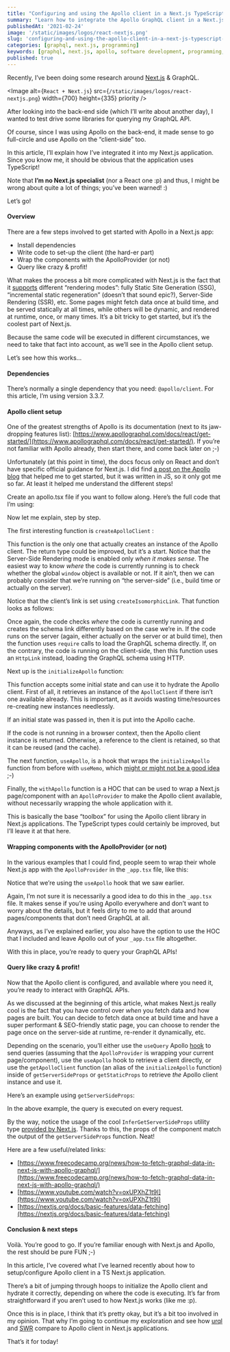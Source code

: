 ```yaml
---
title: "Configuring and using the Apollo client in a Next.js TypeScript application"
summary: "Learn how to integrate the Apollo GraphQL client in a Next.js TypeScript application"
publishedAt: '2021-02-24'
image: '/static/images/logos/react-nextjs.png'
slug: 'configuring-and-using-the-apollo-client-in-a-next-js-typescript-application'
categories: [graphql, next.js, programming]
keywords: [graphql, next.js, apollo, software development, programming, coding]
published: true
---
```


Recently, I’ve been doing some research around [Next.js](https://nextjs.org/) & GraphQL.

<Image
  alt={`React + Next.js`}
  src={`/static/images/logos/react-nextjs.png`}
  width={700}
  height={335}
  priority
/>

After looking into the back-end side (which I’ll write about another day), I wanted to test drive some libraries for querying my GraphQL API.

Of course, since I was using Apollo on the back-end, it made sense to go full-circle and use Apollo on the “client-side” too.

In this article, I’ll explain how I’ve integrated it into my Next.js application. Since you know me, it should be obvious that the application uses TypeScript!

Note that **I’m no Next.js specialist** (nor a React one :p) and thus, I might be wrong about quite a lot of things; you’ve been warned! :)

Let’s go!

#### Overview

There are a few steps involved to get started with Apollo in a Next.js app:

* Install dependencies
* Write code to set-up the client (the hard-er part)
* Wrap the components with the ApolloProvider (or not)
* Query like crazy & profit!

What makes the process a bit more complicated with Next.js is the fact that it [supports](https://nextjs.org/docs/basic-features/pages) different “rendering modes”: fully Static Site Generation (SSG), “incremental static regeneration” (doesn’t that sound epic?), Server-Side Rendering (SSR), etc. Some pages might fetch data once at build time, and be served statically at all times, while others will be dynamic, and rendered at runtime, once, or many times. It’s a bit tricky to get started, but it’s the coolest part of Next.js.

Because the same code will be executed in different circumstances, we need to take that fact into account, as we’ll see in the Apollo client setup.

Let’s see how this works…

#### Dependencies

There’s normally a single dependency that you need: `@apollo/client`. For this article, I’m using version 3.3.7.

#### Apollo client setup

One of the greatest strengths of Apollo is its documentation (next to its jaw-dropping features list): [https://www.apollographql.com/docs/react/get-started/](https://www.apollographql.com/docs/react/get-started/). If you’re not familiar with Apollo already, then start there, and come back later on ;-)

Unfortunately (at this point in time), the docs focus only on React and don’t have specific official guidance for Next.js. I did find [a post on the Apollo blog](https://www.apollographql.com/blog/building-a-next-js-app-with-apollo-client-slash-graphql/) that helped me to get started, but it was written in JS, so it only got me so far. At least it helped me understand the different steps!

Create an apollo.tsx file if you want to follow along. Here’s the full code that I’m using:

<Gist gistLink="dsebastien/6423e854305255c8b005be76fb28a98c" />

Now let me explain, step by step.

The first interesting function is `createApolloClient` :

<Gist gistLink="dsebastien/d8fc7b5aabe282e354a2670369ada9ac" />

This function is the only one that actually creates an instance of the Apollo client. The return type could be improved, but it’s a start. Notice that the Server-Side Rendering mode is enabled only _when it makes sense_. The easiest way to know _where_ the code is currently running is to check whether the global `window` object is available or not. If it ain’t, then we can probably consider that we’re running on “the server-side” (i.e., build time or actually on the server).

Notice that the client’s link is set using `createIsomorphicLink`. That function looks as follows:

<Gist gistLink="dsebastien/75977cf2f66dc66e4a1a665681422cd6" />

Once again, the code checks _where_ the code is currently running and creates the schema link differently based on the case we’re in. If the code runs on the server (again, either actually on the server or at build time), then the function uses `require` calls to load the GraphQL schema directly. If, on the contrary, the code is running on the client-side, then this function uses an `HttpLink` instead, loading the GraphQL schema using HTTP.

Next up is the `initializeApollo` function:

<Gist gistLink="dsebastien/8965ed3f4b28e016c102579115519d4d" />

This function accepts some initial state and can use it to hydrate the Apollo client. First of all, it retrieves an instance of the `ApolloClient` if there isn’t one available already. This is important, as it avoids wasting time/resources re-creating new instances needlessly.

If an initial state was passed in, then it is put into the Apollo cache.

If the code is not running in a browser context, then the Apollo client instance is returned. Otherwise, a reference to the client is retained, so that it can be reused (and the cache).

The next function, `useApollo`, is a hook that wraps the `initializeApollo` function from before with `useMemo`, which [might or might not be a good idea](https://kentcdodds.com/blog/usememo-and-usecallback) ;-)

<Gist gistLink="dsebastien/4c42fe961f2f1a5b063f02def19bd5de" />

Finally, the `withApollo` function is a HOC that can be used to wrap a Next.js page/component with an `ApolloProvider` to make the Apollo client available, without necessarily wrapping the whole application with it.

This is basically the base “toolbox” for using the Apollo client library in Next.js applications. The TypeScript types could certainly be improved, but I’ll leave it at that here.

#### Wrapping components with the ApolloProvider (or not)

In the various examples that I could find, people seem to wrap their whole Next.js app with the `ApolloProvider` in the `_app.tsx` file, like this:

<Gist gistLink="dsebastien/cbae10e772e8a632d796ace71829f9ed" />

Notice that we’re using the `useApollo` hook that we saw earlier.

Again, I’m not sure it is necessarily a good idea to do this in the `_app.tsx` file. It makes sense if you’re using Apollo everywhere and don’t want to worry about the details, but it feels dirty to me to add that around pages/components that don’t need GraphQL at all.

Anyways, as I’ve explained earlier, you also have the option to use the HOC that I included and leave Apollo out of your `_app.tsx` file altogether.

With this in place, you’re ready to query your GraphQL APIs!

#### Query like crazy & profit!

Now that the Apollo client is configured, and available where you need it, you’re ready to interact with GraphQL APIs.

As we discussed at the beginning of this article, what makes Next.js really cool is the fact that you have control over _when_ you fetch data and how pages are built. You can decide to fetch data once at build time and have a super performant & SEO-friendly static page, you can choose to render the page once on the server-side at runtime, re-render it dynamically, etc.

Depending on the scenario, you’ll either use the `useQuery` Apollo [hook](https://www.apollographql.com/docs/react/get-started/#request-data) to send queries (assuming that the `ApolloProvider` is wrapping your current page/component), use the `useApollo` hook to retrieve a client directly, or use the `getApolloClient` function (an alias of the `initializeApollo` function) inside of `getServerSideProps` or `getStaticProps` to retrieve _the_ Apollo client instance and use it.

Here’s an example using `getServerSideProps`:

<Gist gistLink="dsebastien/581c5f74369d92c3722b719d55a744a0" />

In the above example, the query is executed on every request.

By the way, notice the usage of the cool `InferGetServerSideProps` utility type [provided by Next.js](https://nextjs.org/docs/basic-features/data-fetching#typescript-use-getserversideprops). Thanks to this, the props of the component match the output of the `getServerSideProps` function. Neat!

Here are a few useful/related links:

* [https://www.freecodecamp.org/news/how-to-fetch-graphql-data-in-next-js-with-apollo-graphql/](https://www.freecodecamp.org/news/how-to-fetch-graphql-data-in-next-js-with-apollo-graphql/)
* [https://www.youtube.com/watch?v=oxUPXhZ1t9I](https://www.youtube.com/watch?v=oxUPXhZ1t9I)
* [https://nextjs.org/docs/basic-features/data-fetching](https://nextjs.org/docs/basic-features/data-fetching)

#### Conclusion & next steps

Voilà. You’re good to go. If you’re familiar enough with Next.js and Apollo, the rest should be pure FUN ;-)

In this article, I’ve covered what I’ve learned recently about how to setup/configure Apollo client in a TS Next.js application.

There’s a bit of jumping through hoops to initialize the Apollo client and hydrate it correctly, depending on where the code is executing. It’s far from straightforward if you aren’t used to how Next.js works (like me :p).

Once this is in place, I think that it’s pretty okay, but it’s a bit too involved in my opinion. That why I’m going to continue my exploration and see how [urql](https://github.com/FormidableLabs/urql) and [SWR](https://github.com/vercel/swr) compare to Apollo client in Next.js applications.

That’s it for today!

<BlogPostSignature />
